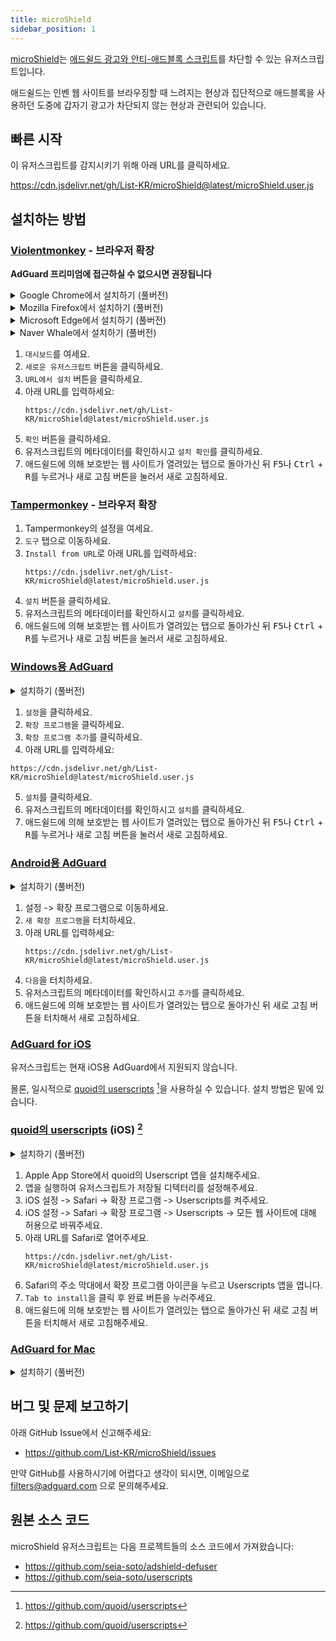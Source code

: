 ```yaml
---
title: microShield
sidebar_position: 1
---
```


[microShield](https://github.com/List-KR/microShield)는 [애드쉴드 광고와 안티-애드블록 스크립트](https://www.ad-shield.io/)를 차단할 수 있는 유저스크립트입니다.

애드쉴드는 인벤 웹 사이트를 브라우징할 때 느려지는 현상과 집단적으로 애드블록을 사용하던 도중에 갑자기 광고가 차단되지 않는 현상과 관련되어 있습니다.

## 빠른 시작
이 유저스크립트를 감지시키기 위해 아래 URL를 클릭하세요.

https://cdn.jsdelivr.net/gh/List-KR/microShield@latest/microShield.user.js

## 설치하는 방법
### [Violentmonkey](https://addons.mozilla.org/ko/firefox/addon/violentmonkey/) - 브라우저 확장
**AdGuard 프리미엄에 접근하실 수 없으시면 권장됩니다**

<details>
<summary>
    Google Chrome에서 설치하기 (풀버전)
</summary>

<ReactPlayer controls width='100%' height='100%' url='/video/microshield/violentmonkey/Chrome.webm' />

</details>
<details>
<summary>
    Mozilla Firefox에서 설치하기 (풀버전)
</summary>

<ReactPlayer controls width='100%' height='100%' url='/video/microshield/violentmonkey/Firefox.webm' />

</details>
<details>
<summary>
    Microsoft Edge에서 설치하기 (풀버전)
</summary>

<ReactPlayer controls width='100%' height='100%' url='/video/microshield/violentmonkey/Edge.webm' />

</details>
<details>
<summary>
    Naver Whale에서 설치하기 (풀버전)
</summary>

<ReactPlayer controls width='100%' height='100%' url='/video/microshield/violentmonkey/Whale.webm' />

</details>


1. `대시보드`를 여세요.
2. `새로운 유저스크립트` 버튼을 클릭하세요.
3. `URL에서 설치` 버튼을 클릭하세요.
4. 아래 URL를 입력하세요:
    ```
    https://cdn.jsdelivr.net/gh/List-KR/microShield@latest/microShield.user.js
    ```
5. `확인` 버튼을 클릭하세요.
6. 유저스크립트의 메타데이터를 확인하시고 `설치 확인`를 클릭하세요.
7. 애드쉴드에 의해 보호받는 웹 사이트가 열려있는 탭으로 돌아가신 뒤 <kbd>F5</kbd>나 <kbd>Ctrl</kbd> + <kbd>R</kbd>를 누르거나 새로 고침 버튼을 눌러서 새로 고침하세요.

### [Tampermonkey](https://addons.mozilla.org/ko/firefox/addon/tampermonkey/) - 브라우저 확장
1. Tampermonkey의 설정을 여세요.
2. `도구` 탭으로 이동하세요.
3. `Install from URL`로 아래 URL를 입력하세요:
    ```
    https://cdn.jsdelivr.net/gh/List-KR/microShield@latest/microShield.user.js
    ```
4. `설치` 버튼을 클릭하세요.
5. 유저스크립트의 메타데이터를 확인하시고 `설치`를 클릭하세요.
6. 애드쉴드에 의해 보호받는 웹 사이트가 열려있는 탭으로 돌아가신 뒤 <kbd>F5</kbd>나 <kbd>Ctrl</kbd> + <kbd>R</kbd>를 누르거나 새로 고침 버튼을 눌러서 새로 고침하세요.

### [Windows용 AdGuard](https://adguard.com/ko/adguard-windows/overview.html)
<details>
<summary>
    설치하기 (풀버전)
</summary>

<ReactPlayer width='560px' height='315px' controls url='https://youtu.be/lDe9T0nyyPM' />

</details>


1. `설정`을 클릭하세요.
2. `확장 프로그램`을 클릭하세요.
3. `확장 프로그램 추가`를 클릭하세요.
4. 아래 URL를 입력하세요:
  ```
  https://cdn.jsdelivr.net/gh/List-KR/microShield@latest/microShield.user.js
  ```
5. `설치`를 클릭하세요.
6. 유저스크립트의 메타데이터를 확인하시고 `설치`를 클릭하세요.
7. 애드쉴드에 의해 보호받는 웹 사이트가 열려있는 탭으로 돌아가신 뒤 <kbd>F5</kbd>나 <kbd>Ctrl</kbd> + <kbd>R</kbd>를 누르거나 새로 고침 버튼을 눌러서 새로 고침하세요.


### [Android용 AdGuard](https://adguard.com/ko/adguard-android/overview.html)
<details>
<summary>
    설치하기 (풀버전)
</summary>

<ReactPlayer width='560px' height='315px' controls url='https://youtube.com/shorts/IrFQAgyyKxc' />

</details>


1. 설정 -> 확장 프로그램으로 이동하세요.
2. `새 확장 프로그램`을 터치하세요.
3. 아래 URL를 입력하세요:
    ```
    https://cdn.jsdelivr.net/gh/List-KR/microShield@latest/microShield.user.js
    ```
4. `다음`을 터치하세요.
5. 유저스크립트의 메타데이터를 확인하시고 `추가`를 클릭하세요.
6. 애드쉴드에 의해 보호받는 웹 사이트가 열려있는 탭으로 돌아가신 뒤 새로 고침 버튼을 터치해서 새로 고침하세요.


### [AdGuard for iOS](https://adguard.com/ko/adguard-ios/overview.html)

유저스크립트는 현재 iOS용 AdGuard에서 지원되지 않습니다.

몰론, 일시적으로 [quoid의 userscripts](https://apps.apple.com/kr/app/userscripts/id1463298887) [^2]을 사용하실 수 있습니다. 설치 방법은 밑에 있습니다.

### [quoid의 userscripts](https://apps.apple.com/kr/app/userscripts/id1463298887) (iOS) [^2]
<details>
<summary>
    설치하기 (풀버전)
</summary>

<ReactPlayer width='560px' height='315px' controls url='https://youtu.be/MuvUlV60nq4' />

</details>


1. Apple App Store에서 quoid의 Userscript 앱을 설치해주세요.
2. 앱을 실행하여 유저스크립트가 저장될 디텍터리를 설정해주세요.
3. iOS 설정 -> Safari -> 확장 프로그램 -> Userscripts를 켜주세요.
4. iOS 설정 -> Safari -> 확장 프로그램 -> Userscripts -> 모든 웹 사이트에 대해 허용으로 바꿔주세요.
5. 아래 URL를 Safari로 열어주세요.
    ```
    https://cdn.jsdelivr.net/gh/List-KR/microShield@latest/microShield.user.js
    ```
6. Safari의 주소 막대에서 확장 프로그램 아이콘을 누르고 Userscripts 앱을 엽니다.
7.  `Tab to install`을 클릭 후 완료 버튼을 누러주세요.
8. 애드쉴드에 의해 보호받는 웹 사이트가 열려있는 탭으로 돌아가신 뒤 새로 고침 버튼을 터치해서 새로 고침해주세요.


[^1]: https://github.com/AdguardTeam/AdguardForiOS/issues/1542
[^2]: https://github.com/quoid/userscripts

### [AdGuard for Mac](https://adguard.com/ko/adguard-mac/overview.html)

<details>
<summary>
    설치하기 (풀버전)
</summary>

<ReactPlayer width='560px' height='315px' controls url='https://youtu.be/7uNQZ74ihXQ' />

</details>


## 버그 및 문제 보고하기
아래 GitHub Issue에서 신고해주세요:
 - https://github.com/List-KR/microShield/issues

만약 GitHub를 사용하시기에 어렵다고 생각이 되시면, 이메일으로 filters@adguard.com 으로 문의해주세요.


## 원본 소스 코드
microShield 유저스크립트는 다음 프로젝트들의 소스 코드에서 가져왔습니다:
 - https://github.com/seia-soto/adshield-defuser
 - https://github.com/seia-soto/userscripts